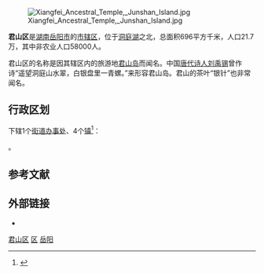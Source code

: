 [[File:Xiangfei_Ancestral_Temple,_Junshan_Island.jpg|thumb]]

{{Infobox China County
|Belong = [[湖南省|湖南省]][[岳阳市|岳阳市]]
}}
'''君山区'''是[[湖南|湖南]][[岳阳市|岳阳市]]的[[市辖区|市辖区]]，位于[[洞庭湖|洞庭湖]]之北，总面积696平方千米，人口21.7万，其中非农业人口58000人。

君山区的名称是因其辖区内的旅游地[[君山|君山岛]]而闻名。中国[[唐代|唐代]][[诗人|诗人]][[刘禹锡|刘禹锡]]曾作诗“遥望洞庭山水翠，白银盘里一青螺。”来形容君山岛。君山的茶叶“银针”也非常闻名。

== 行政区划 ==
{{PAGENAMEBASE}}下辖1个[[街道办事处|街道办事处]]、4个[[行政建制镇|镇]]<ref>{{PRC admin/ref sgc|43/06/11}}</ref>：

{{PRC admin/children|43/06/11}}。

== 参考文献 ==
{{Wikisource|国务院关于同意湖南省调整岳阳市市辖区行政区划的批复}}
{{reflist}}

== 外部链接 ==
* {{Official website|http://www.junshan.gov.cn/|name=岳阳市君山区人民政府}}

{{君山区行政区划}}
{{岳阳市行政区划}}
{{湖南行政区划}}

[[Category:君山区|]]
[[Category:岳阳区县市|区]]
[[Category:湖南市辖区|岳阳]]